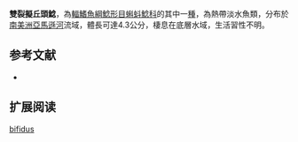 {{Speciesbox
| name = 雙裂擬丘頭鯰
| status = NE
| status_system = IUCN3.1
| image = 
| image_width = 250px
| genus = Pseudobunocephalus
| species = bifidus
| authority = [[Eigenmann|Eigenmann]], 1942
| synonyms = *''Bunocephalus bifidus'',Pearson, 1924
*''Bunocephalus bifidus'',Pearson, 1937
}}
'''雙裂擬丘頭鯰'''，為[[輻鰭魚綱|輻鰭魚綱]][[鯰形目|鯰形目]][[蝌蚪鯰科|蝌蚪鯰科]]的其中一[[種|種]]，為熱帶淡水魚類，分布於[[南美洲|南美洲]][[亞馬遜河|亞馬遜河]]流域，體長可達4.3公分，棲息在底層水域，生活習性不明。
==参考文献==
*{{FishBase_species|genus=Pseudobunocephalus|species=bifidus|year=2015|month=4}}

== 扩展阅读 ==
{{refbegin}}
{{wikispecies-inline|Pseudobunocephalus bifidus|雙裂擬丘頭鯰}}
{{refend}}
{{Taxonbar|from=Q5529623}}

[[Category:擬丘頭鯰屬|bifidus]]